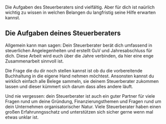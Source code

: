 
Die Aufgaben des Steuerberaters sind vielfältig.
Aber für dich ist naürlich wichtig zu wissen in welchen Belangen du langfristig seine Hilfe erwarten kannst.

## Die Aufgaben deines Steuerberaters

Allgemein kann man sagen: Dein Steuerberater berät dich umfassend in steuerlichen Angelegenheiten und erstellt GuV und Jahresabschluss für dich.
Diese Arbeit wird euch über die Jahre verbinden, da hier eine enge Zusammenarbeit sinnvoll ist.

Die Frage die du dir noch stellen kannst ist ob du die vorbereitende Buchhaltung in die eigene Hand nehmen möchtest.
Ansonsten kannst du wirklich einfach alle Belege sammeln, sie deinem Steuerberater zukommen lassen und dieser kümmert sich darum dass alles andere läuft.

Und nie vergessen: dein Steuerberater ist auch ein guter Partner für viele Fragen rund um deine Gründung, Finanzierungsthemen und Fragen rund um dein Unternehmen organisatorischer Natur. Viele Steuerberater haben einen großen Erfahrunngsschatz und unterstützen sich sicher gerne wenn mal etwas unklar ist.
